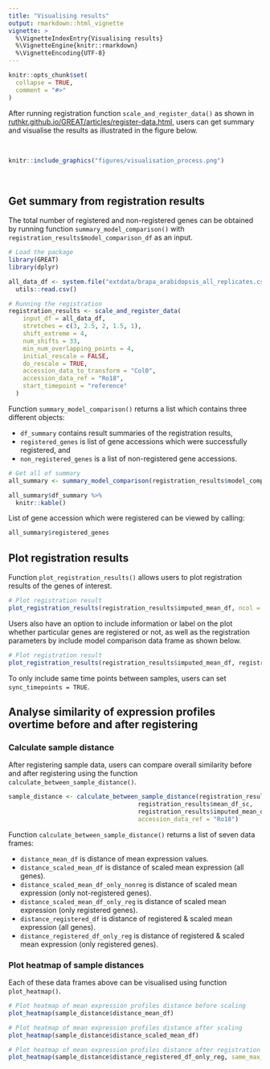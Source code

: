 ```yaml
---
title: "Visualising results"
output: rmarkdown::html_vignette
vignette: >
  %\VignetteIndexEntry{Visualising results}
  %\VignetteEngine{knitr::rmarkdown}
  %\VignetteEncoding{UTF-8}
---
```


```r
knitr::opts_chunk$set(
  collapse = TRUE,
  comment = "#>"
)
```

After running registration function `scale_and_register_data()` as shown in [ruthkr.github.io/GREAT/articles/register-data.html](https://ruthkr.github.io/GREAT/articles/register-data.html), users can get summary and visualise the results as illustrated in the figure below.

<br>

```r
knitr::include_graphics("figures/visualisation_process.png")
```

<br>

## Get summary from registration results

The total number of registered and non-registered genes can be obtained by running function `summary_model_comparison()` with `registration_results$model_comparison_df` as an input. 

```r
# Load the package
library(GREAT)
library(dplyr)
```

```r
all_data_df <- system.file("extdata/brapa_arabidopsis_all_replicates.csv", package = "GREAT") %>%
  utils::read.csv()

# Running the registration
registration_results <- scale_and_register_data(
    input_df = all_data_df,
    stretches = c(3, 2.5, 2, 1.5, 1),
    shift_extreme = 4,
    num_shifts = 33,
    min_num_overlapping_points = 4,
    initial_rescale = FALSE,
    do_rescale = TRUE,
    accession_data_to_transform = "Col0",
    accession_data_ref = "Ro18",
    start_timepoint = "reference"
  )
```

Function `summary_model_comparison()` returns a list which contains three different objects: 

- `df_summary` contains result summaries of the registration results, 
- `registered_genes` is list of gene accessions which were successfully registered, and 
- `non_registered_genes` is a list of non-registered gene accessions. 

```r
# Get all of summary
all_summary <- summary_model_comparison(registration_results$model_comparison_df)

all_summary$df_summary %>% 
  knitr::kable()
```

List of gene accession which were registered can be viewed by calling:

```r
all_summary$registered_genes
```

## Plot registration results

Function `plot_registration_results()` allows users to plot registration results of the genes of interest. 

```r
# Plot registration result
plot_registration_results(registration_results$imputed_mean_df, ncol = 3)
```
Users also have an option to include information or label on the plot whether particular genes are registered or not, as well as the registration parameters by include model comparison data frame as shown below. 

```r
# Plot registration result
plot_registration_results(registration_results$imputed_mean_df, registration_results$model_comparison_df, ncol = 3)
```

To only include same time points between samples, users can set `sync_timepoints = TRUE`.

## Analyse similarity of expression profiles overtime before and after registering

### Calculate sample distance

After registering sample data, users can compare overall similarity before and after registering using the function `calculate_between_sample_distance()`. 

```r
sample_distance <- calculate_between_sample_distance(registration_results$mean_df, 
                                    registration_results$mean_df_sc, 
                                    registration_results$imputed_mean_df, 
                                    accession_data_ref = "Ro18")
```

Function `calculate_between_sample_distance()` returns a list of seven data frames: 

- `distance_mean_df` is distance of mean expression values.
- `distance_scaled_mean_df` is distance of scaled mean expression (all genes).
- `distance_scaled_mean_df_only_nonreg` is distance of scaled mean expression (only not-registered genes).
- `distance_scaled_mean_df_only_reg` is distance of scaled mean expression (only registered genes).
- `distance_registered_df` is distance of registered & scaled mean expression (all genes).
- `distance_registered_df_only_reg` is distance of registered & scaled mean expression (only registered genes).



### Plot heatmap of sample distances

Each of these data frames above can be visualised using function `plot_heatmap()`. 

```r
# Plot heatmap of mean expression profiles distance before scaling
plot_heatmap(sample_distance$distance_mean_df)
```

```r
# Plot heatmap of mean expression profiles distance after scaling
plot_heatmap(sample_distance$distance_scaled_mean_df)
```

```r
# Plot heatmap of mean expression profiles distance after registration process
plot_heatmap(sample_distance$distance_registered_df_only_reg, same_max_timepoint = TRUE, same_min_timepoint = TRUE)
```




